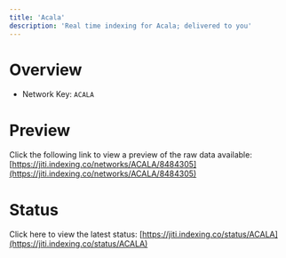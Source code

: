 ```yaml
---
title: 'Acala'
description: 'Real time indexing for Acala; delivered to you'
---
```


# Overview
- Network Key: `ACALA`

# Preview
Click the following link to view a preview of the raw data available: [https://jiti.indexing.co/networks/ACALA/8484305](https://jiti.indexing.co/networks/ACALA/8484305)

# Status
Click here to view the latest status: [https://jiti.indexing.co/status/ACALA](https://jiti.indexing.co/status/ACALA)
